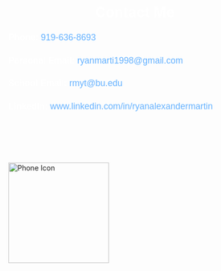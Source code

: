 <h1 style="text-align: center; color: white;">Contact Me</h1>

<section style="max-width: 600px; margin: 0 auto; font-family: Arial, sans-serif; font-size: 1.1rem; line-height: 1.6; color: white;">

  <p><strong>Phone:</strong> <a href="tel:+19196368693" style="color: #66b2ff; text-decoration: none;">919-636-8693</a></p>

  <p><strong>Personal Email:</strong> <a href="mailto:ryanmarti1998@gmail.com" style="color: #66b2ff; text-decoration: none;">ryanmarti1998@gmail.com</a></p>

  <p><strong>School Email:</strong> <a href="mailto:rmyt@bu.edu" style="color: #66b2ff; text-decoration: none;">rmyt@bu.edu</a></p>

  <p><strong>LinkedIn:</strong> <a href="https://www.linkedin.com/in/ryanalexandermartin" target="_blank" style="color: #66b2ff; text-decoration: none;">www.linkedin.com/in/ryanalexandermartin</a></p>

</section>

<img src="/Images/contact-us-icon-phone-icon-call-icon-ssQzhquG.jpg" alt="Phone Icon" style="width: 200px; height: auto; margin-top: 80px;">